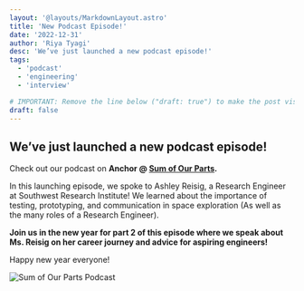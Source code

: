 ```yaml
---
layout: '@layouts/MarkdownLayout.astro'
title: 'New Podcast Episode!'
date: '2022-12-31'
author: 'Riya Tyagi'
desc: 'We’ve just launched a new podcast episode!'
tags:
  - 'podcast'
  - 'engineering'
  - 'interview'

# IMPORTANT: Remove the line below ("draft: true") to make the post visible
draft: false
---
```


## We’ve just launched a new podcast episode!

Check out our podcast on **Anchor @ [Sum of Our Parts](https://anchor.fm/vertex38).**

In this launching episode, we spoke to Ashley Reisig, a Research Engineer at Southwest Research Institute! We learned about the importance of testing, prototyping, and communication in space exploration (As well as the many roles of a Research Engineer).

**Join us in the new year for part 2 of this episode where we speak about Ms. Reisig on her career journey and advice for aspiring engineers!**

Happy new year everyone!

![Sum of Our Parts Podcast](https://s3-us-west-2.amazonaws.com/anchor-generated-image-bank/staging/podcast_uploaded_nologo400/36210871/6e792cdc0f9a4a22.jpeg)
